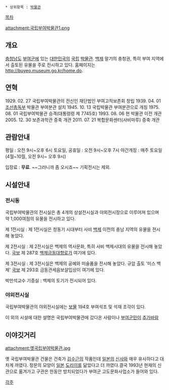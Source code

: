  * 상위항목 : [[박물관]]

[[목차]]

attachment:국립부여박물관1.png

== 개요 ==
[[충청남도]] [[부여군]]에 있는 [[대한민국]]의 [[국립]] [[박물관]]. [[백제]] 말기의 충청권, 특히 부여 지역에서 출토된 유물을 주로 전시하고 있다. 홈페이지는
[[http://buyeo.museum.go.kr/home.do]].

== 연혁 ==
1929. 02. 27 국립부여박물관의 전신인 재단법인 부여고적보존회 창립
1939. 04. 01 [[조선총독부]] 박물관 부여분관 설치
1945. 10. 13 국립박물관 부여분관으로 개칭
1975. 08. 01 국립부여박물관 승격(대통령령 제 7745호)
1993. 08. 06 현 박물관 이전 개관
2005. 12. 30 보존과학관 증축 개관
2011. 07. 21 복합문화센터(사비마루) 증축 개관

== 관람안내 ==
평일 : 오전 9시~오후 6시 
토요일, 공휴일 : 오전 9시~오후 7시 
야간개장 : 매주 토요일(4월~10월, 오전 9시~ 오후 9시)

입장료 : '''무료'''. ~~그러니까 좀 오시죠~~ 기획전시는 제외.

== 시설안내 ==

=== 전시동 ===
국립부여박물관의 전시실은 총 4개의 상설전시실과 야외전시장으로 이루어져 있으며 약 1,000여점의 유물을 전시하고 있다.

제 1전시실 : 제 1전시실은 청동기 시대부터 사비 [[백제]] 이전의 충남 지역의 유물을 전시해 놓았다.

제 2전시실 : 제 2전시실은 백제의 역사문화, 특히 사비 백제시대의 유물을 전시해 놓았다. [[국보]] 제 287호 [[백제금동대향로]]가 여기에 있다.

제 3전시실 : 제 3전시실은 백제의 공예와 미술품을 전시해 놓았다. 규암 출토 '미스 백제' [[국보]] 제 293호 금동관세음보살입상이 여기에 있다.

박만석교수 기증실 : 백제의 토기가 전시되어 있다.

=== 야외전시실 ===
국립부여박물관의 야외전시실에는 [[보물]] 194호 부여석조 및 석재 조각이 있다.


이 외의 시설에 대한 설명은 국립부여박물관에 갔다온 사람이나 [[부여군]]민이 [[추가바람]]

== 이야깃거리 ==
attachment:옛국립부여박물관.jpg

옛 국립부여박물관 건물은 건축가 [[김수근]]의 작품인데 [[일본]]의 [[신사]]와 매우 유사하다고 대차게 까였다. 정문의 모양이 [[일본]] [[도리이]]를 닮았다고 더 까였다.결국 1993년 현재의 신관으로 옮겨가고 구관은 한동안 방치되었다가 부여군 고도문화사업소가 들어와 있다.

[[각주]] 

 
